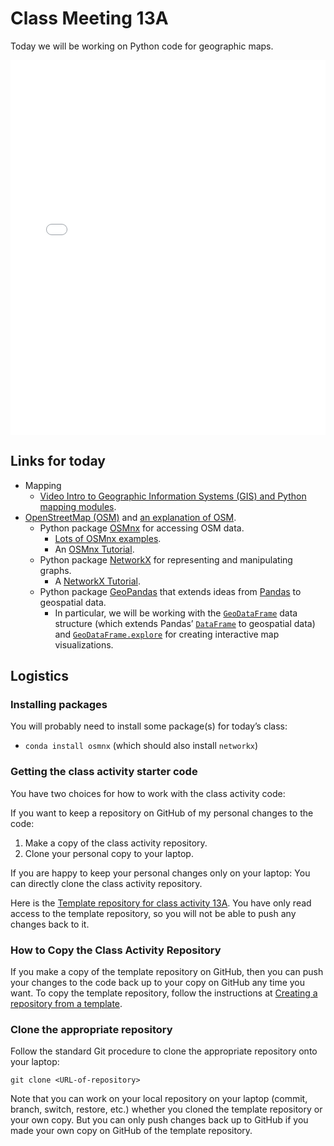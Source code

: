 # Class Meeting 13A

Today we will be working on Python code for geographic maps.

<div>
<iframe src="../../LecNoSlides.pdf" width="100%" height="600px" frameBorder="0"> </iframe>
</div>

## Links for today

- Mapping
  - [Video Intro to Geographic Information Systems (GIS) and Python mapping modules](https://www.youtube.com/watch?v=wsSEKm-rU6U).
- [OpenStreetMap (OSM)](https://www.openstreetmap.org/) and [an explanation of OSM](https://en.wikipedia.org/wiki/OpenStreetMap).
  - Python package [OSMnx](https://osmnx.readthedocs.io/en/stable/) for accessing OSM data.
    - [Lots of OSMnx examples](https://github.com/gboeing/osmnx-examples/tree/master/notebooks).
    - An [OSMnx Tutorial](https://gist.github.com/psychemedia/b49c49da365666ba9199d2e27d002d07).
  - Python package [NetworkX](https://networkx.org/) for representing and manipulating graphs.
    - A [NetworkX Tutorial](https://networkx.org/documentation/stable/tutorial.html).
  - Python package [GeoPandas](https://geopandas.org/en/stable/) that extends ideas from [Pandas](http://pandas.pydata.org/) to geospatial data.
    - In particular, we will be working with the [`GeoDataFrame`](https://geopandas.org/en/stable/docs/reference/geodataframe.html#geodataframe) data structure (which extends Pandas' [`DataFrame`](https://pandas.pydata.org/docs/reference/api/pandas.DataFrame.html) to geospatial data) and [`GeoDataFrame.explore`](https://geopandas.org/en/stable/docs/reference/api/geopandas.GeoDataFrame.explore.html#geopandas.GeoDataFrame.explore) for creating interactive map visualizations.

## Logistics

### Installing packages

You will probably need to install some package(s) for today's class:

- `conda install osmnx` (which should also install `networkx`)

### Getting the class activity starter code

You have two choices for how to work with the class activity code:

If you want to keep a repository on GitHub of my personal changes to the code:

  1. Make a copy of the class activity repository.
  2. Clone your personal copy to your laptop.

If you are happy to keep your personal changes only on your laptop: You can directly clone the class activity repository.

Here is the [Template repository for class activity 13A](https://github.com/ubc-cpsc203-2023W2/class-activity-13A).  You have only read access to the template repository, so you will not be able to push any changes back to it.

### How to Copy the Class Activity Repository

If you make a copy of the template repository on GitHub, then you can push your changes to the code back up to your copy on GitHub any time you want.  To copy the template repository, follow the instructions at [Creating a repository from a template](https://docs.github.com/en/repositories/creating-and-managing-repositories/creating-a-repository-from-a-template).

### Clone the appropriate repository

Follow the standard Git procedure to clone the appropriate repository onto your laptop:

```terminal
git clone <URL-of-repository>
```

Note that you can work on your local repository on your laptop (commit, branch, switch, restore, etc.) whether you cloned the template repository or your own copy.  But you can only push changes back up to GitHub if you made your own copy on GitHub of the template repository.
